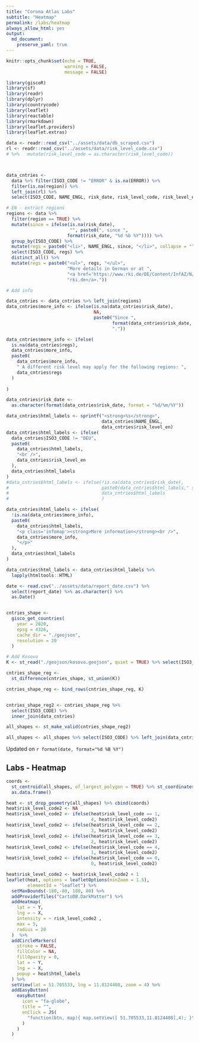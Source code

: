 ```yaml
---
title: "Corona Atlas Labs"
subtitle: "Heatmap"
permalink: /labs/heatmap
always_allow_html: yes
output: 
  md_document:
    preserve_yaml: true
---
```



<!-- Modify _R/labs file instead -->

```r
knitr::opts_chunk$set(echo = TRUE,
                      warning = FALSE,
                      message = FALSE)
```



```r

library(giscoR)
library(sf)
library(readr)
library(dplyr)
library(countrycode)
library(leaflet)
library(reactable)
library(rmarkdown)
library(leaflet.providers)
library(leaflet.extras)

data <- readr::read_csv("../assets/data/db_scraped.csv")
rl <- readr::read_csv("../assets/data/risk_level_code.csv")
# %>%   mutate(risk_level_code = as.character(risk_level_code))



data_cntries <-
  data %>% filter(ISO3_CODE != "ERROR" & is.na(ERROR)) %>%
  filter(is.na(region)) %>%
  left_join(rl) %>%
  select(ISO3_CODE, NAME_ENGL, risk_date, risk_level_code, risk_level_en)

# EN - extract regions
regions <- data %>%
  filter(region == TRUE) %>%
  mutate(since = ifelse(is.na(risk_date),
                        "", paste0(", since ",
                       format(risk_date, "%d %b %Y")))) %>%
  group_by(ISO3_CODE) %>%
  mutate(regs = paste0("<li>", NAME_ENGL, since, "</li>", collapse = "")) %>%
  select(ISO3_CODE, regs) %>%
  distinct_all() %>%
  mutate(regs = paste0("<ul>", regs, "</ul>",
                       "More details in German or at ",
                       "<a href='https://www.rki.de/DE/Content/InfAZ/N/Neuartiges_Coronavirus/Risikogebiete_neu.html'>",
                       "rki.de</a>."))

# Add info

data_cntries <- data_cntries %>% left_join(regions)
data_cntries$more_info <- ifelse(is.na(data_cntries$risk_date),
                                 NA,
                                 paste0("Since ",
                                        format(data_cntries$risk_date, "%d %b %Y"),
                                        "."))

data_cntries$more_info <- ifelse(
  is.na(data_cntries$regs),
  data_cntries$more_info,
  paste0(
    data_cntries$more_info,
    " A different risk level may apply for the following regions: ",
    data_cntries$regs
  )
  
)

data_cntries$risk_date <-
  as.character(format(data_cntries$risk_date, format = "%d/%m/%Y"))

data_cntries$html_labels <- sprintf("<strong>%s</strong>",
                                    data_cntries$NAME_ENGL,
                                    data_cntries$risk_level_en)
data_cntries$html_labels <- ifelse(
  data_cntries$ISO3_CODE != "DEU",
  paste0(
    data_cntries$html_labels,
    "<br />",
    data_cntries$risk_level_en
  ),
  data_cntries$html_labels
)
#data_cntries$html_labels <- ifelse(!is.na(data_cntries$risk_date),
#                                   paste0(data_cntries$html_labels," seit ",data_cntries$risk_date),
#                                   data_cntries$html_labels
#                                   )

data_cntries$html_labels <- ifelse(
  !is.na(data_cntries$more_info),
  paste0(
    data_cntries$html_labels,
    "<p class='infomap'><strong>More information</strong><br />",
    data_cntries$more_info,
    "</p>"
  ),
  data_cntries$html_labels
)

data_cntries$html_labels <- data_cntries$html_labels %>% 
  lapply(htmltools::HTML)

date <- read.csv("../assets/data/report_date.csv") %>%
  select(report_date) %>% as.character() %>% 
  as.Date()


cntries_shape <-
  gisco_get_countries(
    year = 2020,
    epsg = 4326,
    cache_dir = "./geojson",
    resolution = 20
  )

# Add Kosovo
K <- st_read("./geojson/kosovo.geojson", quiet = TRUE) %>% select(ISO3_CODE)

cntries_shape_reg <-
  st_difference(cntries_shape, st_union(K))

cntries_shape_reg <- bind_rows(cntries_shape_reg, K)


cntries_shape_reg2 <- cntries_shape_reg %>%
  select(ISO3_CODE) %>%
  inner_join(data_cntries)

all_shapes <- st_make_valid(cntries_shape_reg2)

all_shapes <- all_shapes %>% select(ISO3_CODE) %>% left_join(data_cntries)


```

<p class="text-right font-weight-bold">Updated on `r format(date, format="%d %B %Y")`</p>

## Labs - Heatmap


```r



coords <-
  st_centroid(all_shapes, of_largest_polygon = TRUE) %>% st_coordinates() %>%
  as.data.frame()

heat <- st_drop_geometry(all_shapes) %>% cbind(coords)
heat$risk_level_code2 <- NA
heat$risk_level_code2 <- ifelse(heat$risk_level_code == 1,
                                4, heat$risk_level_code2)
heat$risk_level_code2 <- ifelse(heat$risk_level_code == 2,
                                3, heat$risk_level_code2)
heat$risk_level_code2 <- ifelse(heat$risk_level_code == 3,
                                2, heat$risk_level_code2)
heat$risk_level_code2 <- ifelse(heat$risk_level_code == 4,
                                1, heat$risk_level_code2)
heat$risk_level_code2 <- ifelse(heat$risk_level_code == 0,
                                0, heat$risk_level_code2)

heat$risk_level_code2 <- heat$risk_level_code2 + 1
leaflet(heat, options = leafletOptions(minZoom = 1.5),
        elementId = "leaflet") %>%
  setMaxBounds(-180,-80, 180, 80) %>%
  addProviderTiles("CartoDB.DarkMatter") %>%
  addHeatmap(
    lat = ~ Y,
    lng = ~ X,
    intensity = ~ risk_level_code2 ,
    max = 5,
    radius = 20
  )  %>%
  addCircleMarkers(
    stroke = FALSE,
    fillColor = NA,
    fillOpacity = 0,
    lat = ~ Y,
    lng = ~ X,
    popup = heat$html_labels
  ) %>%
  setView(lat = 51.705533, lng = 11.8124408, zoom = 4) %>%
  addEasyButton(
    easyButton(
      icon = "fa-globe",
      title = "",
      onClick = JS(
        "function(btn, map){ map.setView([ 51.705533,11.8124408],4); }"
      )
    )
  )


```

